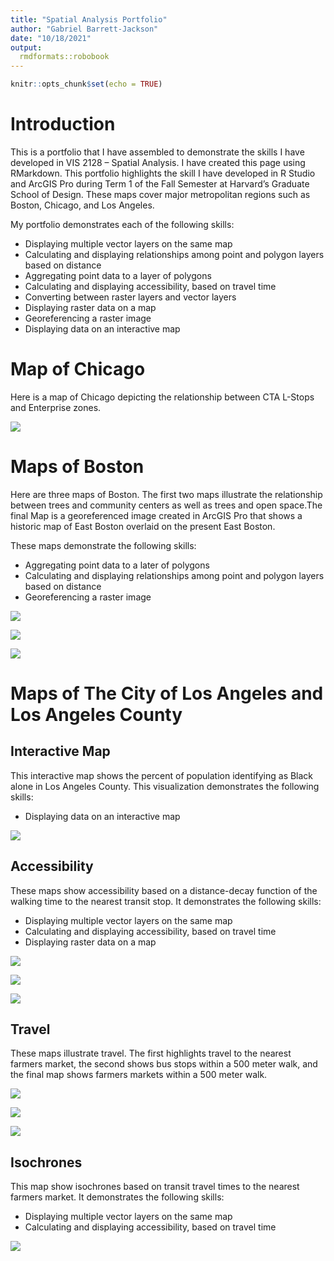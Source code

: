```yaml
---
title: "Spatial Analysis Portfolio"
author: "Gabriel Barrett-Jackson"
date: "10/18/2021"
output: 
  rmdformats::robobook
---
```


```r
knitr::opts_chunk$set(echo = TRUE)
```

# Introduction

This is a portfolio that I have assembled to demonstrate the skills I have developed in VIS 2128 -- Spatial Analysis. I have created this page using RMarkdown. This portfolio highlights the skill I have developed in R Studio and ArcGIS Pro during Term 1 of the Fall Semester at Harvard's Graduate School of Design. These maps cover major metropolitan regions such as Boston, Chicago, and Los Angeles. 

My portfolio  demonstrates each of the following skills:

* Displaying multiple vector layers on the same map
* Calculating and displaying relationships among point and polygon layers based on distance
* Aggregating point data to a layer of polygons
* Calculating and displaying accessibility, based on travel time
* Converting between raster layers and vector layers
* Displaying raster data on a map
* Georeferencing a raster image
* Displaying data on an interactive map

# Map of Chicago
Here is a map of Chicago depicting the relationship between CTA L-Stops and Enterprise zones.

[![](thumbnails/ctastops.ezones.jpeg)](https://gbarrettjackson.github.io/spatialanalysis/fullsize/ctasptops.ezones.pdf){target="_blank"}

# Maps of Boston
Here are three maps of Boston. The first two maps illustrate the relationship between trees and community centers as well as trees and open space.The final Map is a georeferenced image created in ArcGIS Pro that shows a historic map of East Boston overlaid on the present East Boston.

These maps demonstrate the following skills:

* Aggregating point data to a later of polygons
* Calculating and displaying relationships among point and polygon layers based on distance
* Georeferencing a raster image

[![](thumbnails/assignment3.1.png)](https://gbarrettjackson.github.io/spatialanalysis/fullsize/trees.commctrs.pdf){target="_blank"}

[![](thumbnails/assignment3.jpeg)](https://gbarrettjackson.github.io/spatialanalysis/fullsize/openspace.trees.pdf){target="_blank"}

[![](thumbnails/GeoreferencedMap.png)](https://gbarrettjackson.github.io/spatialanalysis/fullsize/GeoreferencedMap.pdf){target="_blank"}

# Maps of The City of Los Angeles and Los Angeles County

## Interactive Map
This interactive map shows the percent of population identifying as Black alone in Los Angeles County. This visualization demonstrates the following skills: 

* Displaying data on an interactive map

[![](thumbnails/la_co_commute.png)](https://gbarrettjackson.github.io/spatialanalysis/fullsize/LA_County_Transit_Commute.html){target="_blank"}

## Accessibility
These maps show accessibility based on a distance-decay function of the walking time to the nearest transit stop. It demonstrates the following skills:

* Displaying multiple vector layers on the same map
* Calculating and displaying accessibility, based on travel time
* Displaying raster data on a map

[![](thumbnails/accessibilityscore.png)](https://gbarrettjackson.github.io/spatialanalysis/fullsize/accessibilityscore.pdf){target="_blank"}

[![](thumbnails/raster.accessibility.png)](https://gbarrettjackson.github.io/spatialanalysis/fullsize/raster.accessibility.pdf){target="_blank"}

[![](thumbnails/contour.accessibility.png)](https://gbarrettjackson.github.io/spatialanalysis/fullsize/contour.accessibility.pdf){target="_blank"}

## Travel
These maps illustrate travel. The first highlights travel to the nearest farmers market, the second shows bus stops within a 500 meter walk, and the final map shows farmers markets within a 500 meter walk. 

[![](thumbnails/bus.lamarket.png)](https://gbarrettjackson.github.io/spatialanalysis/fullsize/bus.lamarket.pdf){target="_blank"}

[![](thumbnails/bus.stops.500walk.png)](https://gbarrettjackson.github.io/spatialanalysis/fullsize/bus.stops.500walk.pdf){target="_blank"}

[![](thumbnails/lamarket.500.walk.png)](https://gbarrettjackson.github.io/spatialanalysis/fullsize/lamarket.500.walk.pdf){target="_blank"}

## Isochrones
This map show isochrones based on transit travel times to the nearest farmers market. It demonstrates the following skills:

* Displaying multiple vector layers on the same map
* Calculating and displaying accessibility, based on travel time

[![](thumbnails/bus.lamarketiso.png)](https://gbarrettjackson.github.io/spatialanalysis/fullsize/bus.lamarket.isochrones.pdf){target="_blank"}


